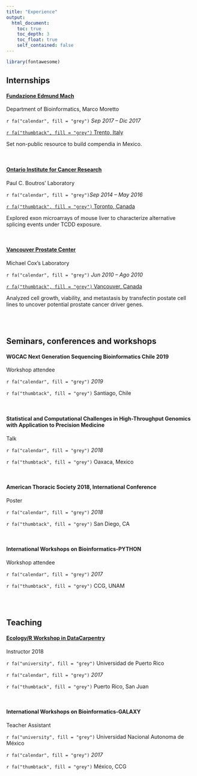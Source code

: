 ```yaml
---
title: "Experience"
output:
  html_document:
    toc: true
    toc_depth: 3
    toc_float: true
    self_contained: false
---
```

```r
library(fontawesome)
```



## 	Internships



#### [__Fundazione Edmund Mach__](https://www.fmach.it/) 


Department of Bioinformatics, Marco Moretto

 `r fa("calendar", fill = "grey")` *Sep 2017 – Dic 2017*		
 
 [`r fa("thumbtack", fill = "grey")` Trento, Italy](https://goo.gl/maps/Hkd3gqxngS92)

Set non-public resource to build compendia in Mexico.

<br>  

#### [__Ontario Institute for Cancer Research__](https://oicr.on.ca/) 

 Paul C. Boutros' Laboratory 

 `r fa("calendar", fill = "grey")`*Sep 2014 – May 2016* 	
 
 [`r fa("thumbtack", fill = "grey")` Toronto, Canada](https://goo.gl/maps/JcXhPdafWg72)

Explored exon microarrays of mouse liver to characterize alternative splicing events under TCDD exposure. 

<br> 

#### [__Vancouver Prostate Center__](https://www.prostatecentre.com/)  

 Michael Cox's Laboratory
 
 `r fa("calendar", fill = "grey")` *Jun 2010 – Ago 2010*
 
 [`r fa("thumbtack", fill = "grey")` Vancouver, Canada](https://goo.gl/maps/9CuRJuufCQk)  

 Analyzed cell growth, viability, and metastasis by transfectin postate cell lines to uncover potential prostate cancer driver genes.


<br><br>

## 	Seminars, conferences and workshops


#### WGCAC Next Generation Sequencing Bioinformatics Chile 2019
 Workshop attendee
 
 `r fa("calendar", fill = "grey")` *2019*	
 
 `r fa("thumbtack", fill = "grey")`  Santiago, Chile

<br>

#### Statistical and Computational Challenges in High-Throughput Genomics with Application to Precision Medicine
Talk

 `r fa("calendar", fill = "grey")` *2018*	
 
 `r fa("thumbtack", fill = "grey")`  Oaxaca, Mexico

<br>

#### American Thoracic Society 2018, International Conference
Poster

 `r fa("calendar", fill = "grey")` *2018*	
 
 `r fa("thumbtack", fill = "grey")`  San Diego, CA

<br>  

#### International Workshops on Bioinformatics-PYTHON
Workshop attendee

 `r fa("calendar", fill = "grey")` *2017*	
 
 `r fa("thumbtack", fill = "grey")`  CCG, UNAM

<br><br>

## Teaching

#### [Ecology/R Workshop in DataCarpentry](https://map0logo.github.io/2018-08-15-puerto-rico-ecology/)
Instructor 2018

 `r fa("university", fill = "grey")`  Universidad de Puerto Rico

 `r fa("calendar", fill = "grey")` *2017*	
 
 `r fa("thumbtack", fill = "grey")`  Puerto Rico, San Juan


<br>  

#### International Workshops on Bioinformatics-GALAXY
Teacher Assistant

 `r fa("university", fill = "grey")`  Universidad Nacional Autonoma de México

 `r fa("calendar", fill = "grey")` *2017*	
 
 `r fa("thumbtack", fill = "grey")`  México, CCG




